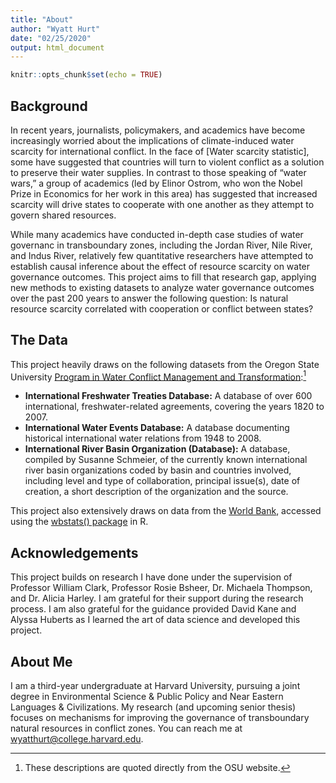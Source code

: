 ```yaml
---
title: "About"
author: "Wyatt Hurt"
date: "02/25/2020"
output: html_document
---
```


```r
knitr::opts_chunk$set(echo = TRUE)
```

## Background
In recent years, journalists, policymakers, and academics have become increasingly worried about the implications of climate-induced water scarcity for international conflict. In the face of [Water scarcity statistic], some have suggested that countries will turn to violent conflict as a solution to preserve their water supplies. In contrast to those speaking of "water wars," a group of academics (led by Elinor Ostrom, who won the Nobel Prize in Economics for her work in this area) has suggested that increased scarcity will drive states to cooperate with one another as they attempt to govern shared resources. 

While many academics have conducted in-depth case studies of water governanc in transboundary zones, including the Jordan River, Nile River, and Indus River, relatively few quantitative researchers have attempted to establish causal inference about the effect of resource scarcity on water governance outcomes. This project aims to fill that research gap, applying new methods to existing datasets to analyze water governance outcomes over the past 200 years to answer the following question: Is natural resource scarcity correlated with cooperation or conflict between states?

## The Data
This project heavily draws on the following datasets from the Oregon State University [Program in Water Conflict Management and Transformation](https://transboundarywaters.science.oregonstate.edu/content/data-and-datasets):^[These descriptions are quoted directly from the OSU website.]

* **International Freshwater Treaties Database:** A database of over 600 international, freshwater-related agreements, covering the years 1820 to 2007.
* **International Water Events Database:** A database documenting historical international water relations from 1948 to 2008.
* **International River Basin Organization (Database):** A database, compiled by Susanne Schmeier, of the currently known international river basin organizations coded by basin and countries involved, including level and type of collaboration, principal issue(s), date of creation, a short description of the organization and the source.

This project also extensively draws on data from the [World Bank](https://data.worldbank.org), accessed using the [wbstats() package](https://cran.r-project.org/web/packages/wbstats/index.html) in R.

## Acknowledgements
This project builds on research I have done under the supervision of Professor William Clark, Professor Rosie Bsheer, Dr. Michaela Thompson, and Dr. Alicia Harley. I am grateful for their support during the research process. I am also grateful for the guidance provided David Kane and Alyssa Huberts as I learned the art of data science and developed this project.

## About Me
I am a third-year undergraduate at Harvard University, pursuing a joint degree in Environmental Science & Public Policy and Near Eastern Languages & Civilizations. My research (and upcoming senior thesis) focuses on mechanisms for improving the governance of transboundary natural resources in conflict zones. You can reach me at [wyatthurt@college.harvard.edu](mailto:wyatthurt@college.harvard.edu). 
